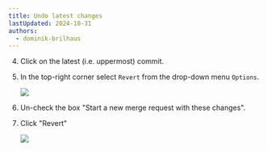 ```yaml
---
title: Undo latest changes
lastUpdated: 2024-10-31
authors:
  - dominik-brilhaus
---
```




<DataHUBCommits />

<Steps>

4. Click on the latest (i.e. uppermost) commit.
5. In the top-right corner select `Revert` from the drop-down menu `Options`. 

    ![](@images/datahub/datahub-commits-revert01.png)

6. Un-check the box "Start a new merge request with these changes".
7. Click "Revert"

    ![](@images/datahub/datahub-commits-revert02.png)

</Steps>